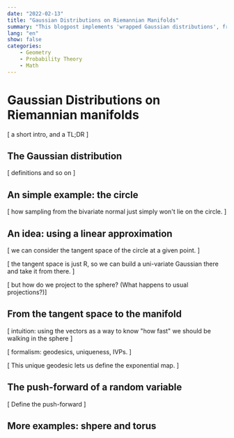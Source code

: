 ```yaml
---
date: "2022-02-13"
title: "Gaussian Distributions on Riemannian Manifolds"
summary: "This blogpost implements 'wrapped Gaussian distributions', from the literature on Gaussian Processes on manifolds."
lang: "en"
show: false
categories:
    - Geometry
    - Probability Theory
    - Math
---
```



# Gaussian Distributions on Riemannian manifolds

[ a short intro, and a TL;DR ]

## The Gaussian distribution

[ definitions and so on ]

## An simple example: the circle

[ how sampling from the bivariate normal just simply won't lie on the circle. ]

<CircleAndLine />

## An idea: using a linear approximation

[ we can consider the tangent space of the circle at a given point. ]

[ the tangent space is just R, so we can build a uni-variate Gaussian there and take it from there. ]

[ but how do we project to the sphere? (What happens to usual projections?)]

## From the tangent space to the manifold

[ intuition: using the vectors as a way to know "how fast" we should be walking in the sphere ]

[ formalism: geodesics, uniqueness, IVPs. ]

[ This unique geodesic lets us define the exponential map. ]

## The push-forward of a random variable

[ Define the push-forward ]

## More examples: shpere and torus
